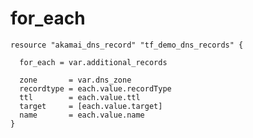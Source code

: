 # for_each



```
resource "akamai_dns_record" "tf_demo_dns_records" {

  for_each = var.additional_records

  zone       = var.dns_zone
  recordtype = each.value.recordType
  ttl        = each.value.ttl
  target     = [each.value.target]
  name       = each.value.name
}
```
